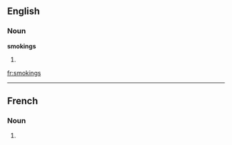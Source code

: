 ==English==
===Noun===
'''smokings'''
# {{plural of|[[smoking]]}}

[[fr:smokings]]

----
==French==

===Noun===
{{infl|fr|plural}} {{m|p}}

# {{plural of|smoking|lang=French}}


{{rfc-auto}}